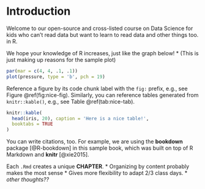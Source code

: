 # Introduction {#intro}

Welcome to our open-source and cross-listed course on Data Science for kids who can't read data but want to learn to read data and other things too. in R.


We hope your knowledge of R increases, just like the graph below!
  * (This is just making up reasons for the sample plot)

```r
par(mar = c(4, 4, .1, .1))
plot(pressure, type = 'b', pch = 19)
```

Reference a figure by its code chunk label with the `fig:` prefix, e.g., see Figure \@ref(fig:nice-fig). Similarly, you can reference tables generated from `knitr::kable()`, e.g., see Table \@ref(tab:nice-tab).

```r
knitr::kable(
  head(iris, 20), caption = 'Here is a nice table!',
  booktabs = TRUE
)
```

You can write citations, too. For example, we are using the **bookdown** package [@R-bookdown] in this sample book, which was built on top of R Markdown and **knitr** [@xie2015].


Each `.Rmd` creates a unique **CHAPTER**. 
  * Organizing by content probably makes the most sense
  * Gives more flexibility to adapt 2/3 class days.
  * *other thoughts??*
  
